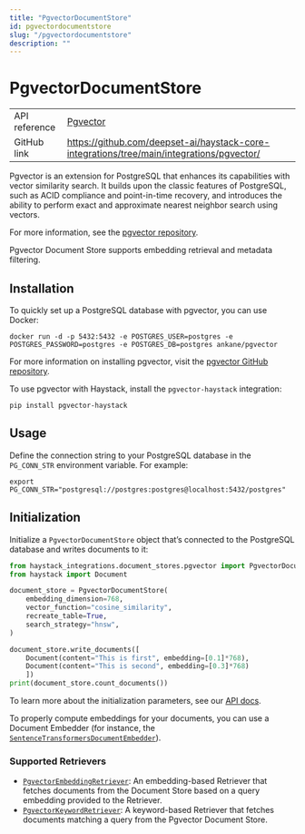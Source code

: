 ```yaml
---
title: "PgvectorDocumentStore"
id: pgvectordocumentstore
slug: "/pgvectordocumentstore"
description: ""
---
```


# PgvectorDocumentStore

|               |                                                                                             |
| :------------ | :------------------------------------------------------------------------------------------ |
| API reference | [Pgvector](/reference/integrations-pgvector)                                                       |
| GitHub link   | https://github.com/deepset-ai/haystack-core-integrations/tree/main/integrations/pgvector/ |

Pgvector is an extension for PostgreSQL that enhances its capabilities with vector similarity search. It builds upon the classic features of PostgreSQL, such as ACID compliance and point-in-time recovery, and introduces the ability to perform exact and approximate nearest neighbor search using vectors.

For more information, see the [pgvector repository](https://github.com/pgvector/pgvector).

Pgvector Document Store supports embedding retrieval and metadata filtering.

## Installation

To quickly set up a PostgreSQL database with pgvector, you can use Docker:

```shell
docker run -d -p 5432:5432 -e POSTGRES_USER=postgres -e POSTGRES_PASSWORD=postgres -e POSTGRES_DB=postgres ankane/pgvector
```

For more information on installing pgvector, visit the [pgvector GitHub repository](https://github.com/pgvector/pgvector).

To use pgvector with Haystack, install the `pgvector-haystack` integration:

```shell
pip install pgvector-haystack
```

## Usage

Define the connection string to your PostgreSQL database in the `PG_CONN_STR` environment variable. For example:

```shell Shell
export PG_CONN_STR="postgresql://postgres:postgres@localhost:5432/postgres"
```

## Initialization

Initialize a `PgvectorDocumentStore` object that’s connected to the PostgreSQL database and writes documents to it:

```python
from haystack_integrations.document_stores.pgvector import PgvectorDocumentStore
from haystack import Document

document_store = PgvectorDocumentStore(
    embedding_dimension=768,
    vector_function="cosine_similarity",
    recreate_table=True,
    search_strategy="hnsw",
)

document_store.write_documents([
    Document(content="This is first", embedding=[0.1]*768),
    Document(content="This is second", embedding=[0.3]*768)
    ])
print(document_store.count_documents())
```

To learn more about the initialization parameters, see our [API docs](/reference/integrations-pgvector#pgvectordocumentstore).

To properly compute embeddings for your documents, you can use a Document Embedder (for instance, the [`SentenceTransformersDocumentEmbedder`](/docs/sentencetransformersdocumentembedder)).

### Supported Retrievers

- [`PgvectorEmbeddingRetriever`](/docs/pgvectorembeddingretriever): An embedding-based Retriever that fetches documents from the Document Store based on a query embedding provided to the Retriever.
- [`PgvectorKeywordRetriever`](/docs/pgvectorembeddingretriever): A keyword-based Retriever that fetches documents matching a query from the Pgvector Document Store.
